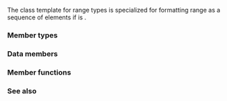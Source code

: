 {{cpp/title|''range-default-formatter''{{small|&lt;std::range_format::sequence&gt;}}}}
{{cpp/utility/format/ranges_formatter/navbar}}
{{ddcl|header=format|since=c++23|notes={{mark expos}}|
template&lt; ranges::input_range R, class CharT &gt;
struct /*range-default-formatter*/&lt;range_format::sequence, R, CharT&gt;;
}}

The class template {{c/core|/*range-default-formatter*/}} for range types is specialized for formatting range as a sequence of elements if {{c|std::format_kind&lt;R&gt;}} is {{c|std::range_format::sequence}}.

===Member types===
{{dsc begin}}
{{dsc hitem|Member|Definition}}
{{dsc expos mem type|private=yes|maybe-const-r|id=maybe-const-r|{{box/core|{{lsi|cpp/utility/format#fmt-maybe-const}}{{c/core|&lt;R, CharT&gt;}}}}}}
{{dsc end}}

===Data members===
{{dsc begin}}
{{dsc hitem|Member|Definition}}
{{dsc expos mem obj|private=yes|underlying_|the underlying formatter of type:
{{box/core|{{c/core|std::range_formatter&lt;std::remove_cvref_t&lt;}}&lt;br&gt;{{nbspt|4}}{{c/core|ranges::range_reference_t&lt;}}{{tti|maybe-const-r}}{{c/core|&gt;&gt;, CharT&gt;}}}}}}
{{dsc end}}

===Member functions===
{{dsc begin}}
{{dsc mem ctor|nolink=true|notes={{mark implicit}}|constructs a {{c/core|/*range-default-formatter*/}}}}
{{dsc mem fun|set_separator|nolink=true|sets a specified separator for the range formatted result}}
{{dsc mem fun|set_brackets|nolink=true|sets a specified opening and closing brackets for the range formatted result}}
{{dsc mem fun|parse|nolink=true|parses the format specifier as specified by {{spar|range-format-spec}}}}
{{dsc mem fun|format|nolink=true|writes the range formatted output as specified by {{spar|range-format-spec}}}}
{{dsc end}}

{{member|1={{small|std::''range-default-formatter''&lt;std::range_format::sequence&gt;::}}set_separator|2=
{{ddcl|1=
constexpr void set_separator( std::basic_string_view&lt;CharT&gt; sep ) noexcept;
}}

Equivalent to a call to {{c|underlying_.set_separator(sep)}}.
}}

{{member|1={{small|std::''range-default-formatter''&lt;std::range_format::sequence&gt;::}}set_brackets|2=
{{ddcl|1=
constexpr void set_brackets( std::basic_string_view&lt;CharT&gt; opening,
                             std::basic_string_view&lt;CharT&gt; closing ) noexcept;
}}

Equivalent to a call to {{c|underlying_.set_brackets(opening, closing)}}.
}}

{{member|1={{small|std::''range-default-formatter''&lt;std::range_format::sequence&gt;::}}parse|2=
{{ddcl|1=
template&lt; class ParseContext &gt;
constexpr auto parse( ParseContext&amp; ctx ) -&gt; ParseContext::iterator;
}}

Equivalent to {{c|return underlying_.parse(ctx);}}.

Returns an iterator past the end of the ''[[cpp/utility/format/range formatter#Range format specification|range-format-spec]]''.
}}

{{member|1={{small|std::''range-default-formatter''&lt;std::range_format::sequence&gt;::}}format|2=
{{ddcl|1=
template&lt; class FormatContext &gt;
auto format( /*maybe-const-r*/&amp; elems, FormatContext&amp; ctx ) const -&gt; FormatContext::iterator;
}}

Equivalent to {{c|return underlying_.format(elems, ctx);}}.

Returns an iterator past the end of the output range.
}}

===See also===
{{dsc begin}}
{{dsc inc|cpp/utility/format/dsc formatter}}
{{dsc inc|cpp/utility/format/dsc range_formatter}}
{{dsc end}}

{{langlinks|es|ja|ru|zh}}